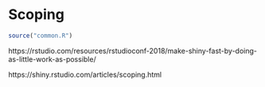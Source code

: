 # Scoping {#reactivity-scoping}

```r
source("common.R")
```

https://rstudio.com/resources/rstudioconf-2018/make-shiny-fast-by-doing-as-little-work-as-possible/

https://shiny.rstudio.com/articles/scoping.html
